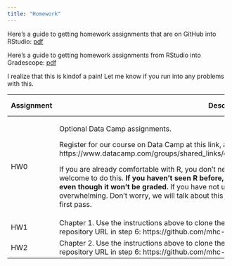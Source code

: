 ```yaml
---
title: "Homework"
---
```


Here's a guide to getting homework assignments that are on GitHub into RStudio: [pdf](resources/Stat242-github-setup.pdf)

Here's a guide to getting homework assignments from RStudio into Gradescope: [pdf](homework/hw_submission/Stat242-hw-submission.pdf)

I realize that this is kindof a pain!  Let me know if you run into any problems with this.

+------------------+--------------------------------------------------------------------------------------+-------------------+----------+-----------------------+
| Assignment       | Description                                                                          | Due Date          | Value    | Solutions             |
+==================+======================================================================================+===================+==========+=======================+
| HW0              | Optional Data Camp assignments.                                                      |    N/A            | 0        |  N/A                  |
|                  |                                                                                      |                   |(optional)|                       |
|                  | Register for our course on Data Camp at this link, and complete the assignment there:|                   |          |                       |
|                  | https://www.datacamp.com/groups/shared_links/e05929250408228fa302681f53f66bdc48e8142d|                   |          |                       |
|                  |                                                                                      |                   |          |                       |
|                  | If you are already comfortable with R, you don't need to do this.  If you would like |                   |          |                       |
|                  | a review, you are welcome to do this.  **If you haven't seen R before, you should**  |                   |          |                       |
|                  | **treat this as a required assignment even though it won't be graded.**  If you have |                   |          |                       |
|                  | not used R much/at all yet, this assignment may feel overwhelming.  Don't worry, we  |                   |          |                       |
|                  | will talk about this material in more depth in future classes.  This is a first pass.|                   |          |                       |
+------------------+--------------------------------------------------------------------------------------+-------------------+----------+-----------------------+
| HW1              | Chapter 1.  Use the instructions above to clone the assignment into RStudio, using   | Sept. 13          | 1        | Posted later.         |
|                  | this link for the repository URL in step 6:                                          |                   |          |                       |
|                  | https://github.com/mhc-stat242-f2019/HW1.git                                         |                   |          |                       |
+------------------+--------------------------------------------------------------------------------------+-------------------+----------+-----------------------+
| HW2              | Chapter 2.  Use the instructions above to clone the assignment into RStudio, using   | Sept. 20          | 1        | Posted later.         |
|                  | this link for the repository URL in step 6:                                          |                   |          |                       |
|                  | https://github.com/mhc-stat242-f2019/HW2.git                                         |                   |          |                       |
+------------------+--------------------------------------------------------------------------------------+-------------------+----------+-----------------------+
